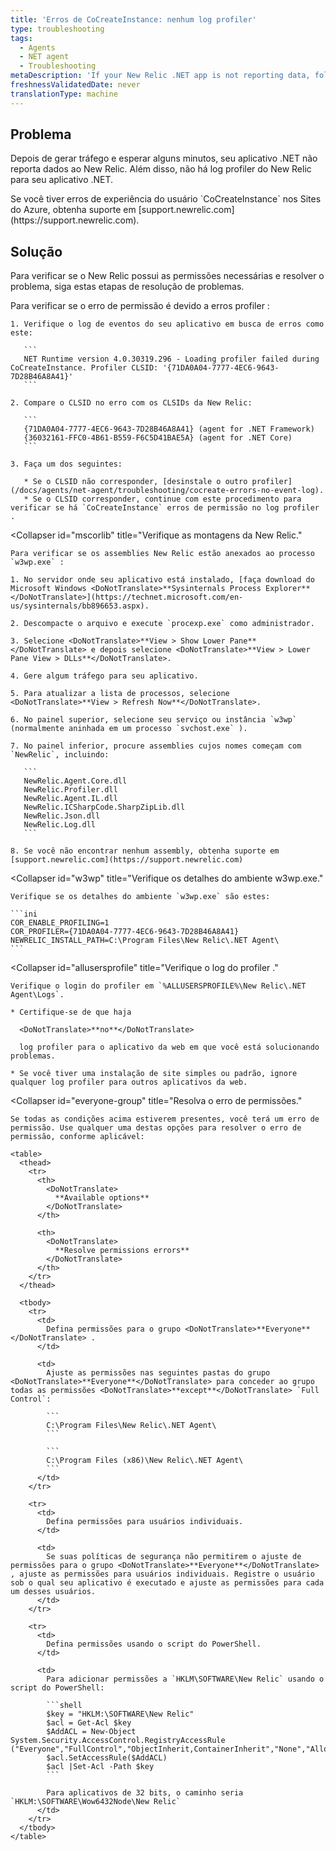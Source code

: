 ```yaml
---
title: 'Erros de CoCreateInstance: nenhum log profiler'
type: troubleshooting
tags:
  - Agents
  - NET agent
  - Troubleshooting
metaDescription: 'If your New Relic .NET app is not reporting data, follow these troubleshooting steps to check for CoCreateInstance errors related to permissions.'
freshnessValidatedDate: never
translationType: machine
---
```


## Problema

Depois de gerar tráfego e esperar alguns minutos, seu aplicativo .NET não reporta dados ao New Relic. Além disso, não há log profiler do New Relic para seu aplicativo .NET.

<Callout variant="important">
  Se você tiver erros de experiência do usuário `CoCreateInstance` nos Sites do Azure, obtenha suporte em [support.newrelic.com](https://support.newrelic.com).
</Callout>

## Solução

Para verificar se o New Relic possui as permissões necessárias e resolver o problema, siga estas etapas de resolução de problemas.

<CollapserGroup>
  <Collapser
    id="clsid-errors"
    title="Verifique se há erros de CLSID profiler ."
  >
    Para verificar se o erro de permissão é devido a erros profiler :

    1. Verifique o log de eventos do seu aplicativo em busca de erros como este:

       ```
       NET Runtime version 4.0.30319.296 - Loading profiler failed during CoCreateInstance. Profiler CLSID: '{71DA0A04-7777-4EC6-9643-7D28B46A8A41}'
       ```

    2. Compare o CLSID no erro com os CLSIDs da New Relic:

       ```
       {71DA0A04-7777-4EC6-9643-7D28B46A8A41} (agent for .NET Framework)
       {36032161-FFC0-4B61-B559-F6C5D41BAE5A} (agent for .NET Core)
       ```

    3. Faça um dos seguintes:

       * Se o CLSID não corresponder, [desinstale o outro profiler](/docs/agents/net-agent/troubleshooting/cocreate-errors-no-event-log).
       * Se o CLSID corresponder, continue com este procedimento para verificar se há `CoCreateInstance` erros de permissão no log profiler .
  </Collapser>

  <Collapser
    id="mscorlib"
    title="Verifique as montagens da New Relic."
  >
    Para verificar se os assemblies New Relic estão anexados ao processo `w3wp.exe` :

    1. No servidor onde seu aplicativo está instalado, [faça download do Microsoft Windows <DoNotTranslate>**Sysinternals Process Explorer**</DoNotTranslate>](https://technet.microsoft.com/en-us/sysinternals/bb896653.aspx).

    2. Descompacte o arquivo e execute `procexp.exe` como administrador.

    3. Selecione <DoNotTranslate>**View > Show Lower Pane**</DoNotTranslate> e depois selecione <DoNotTranslate>**View > Lower Pane View > DLLs**</DoNotTranslate>.

    4. Gere algum tráfego para seu aplicativo.

    5. Para atualizar a lista de processos, selecione <DoNotTranslate>**View > Refresh Now**</DoNotTranslate>.

    6. No painel superior, selecione seu serviço ou instância `w3wp` (normalmente aninhada em um processo `svchost.exe` ).

    7. No painel inferior, procure assemblies cujos nomes começam com `NewRelic`, incluindo:

       ```
       NewRelic.Agent.Core.dll
       NewRelic.Profiler.dll
       NewRelic.Agent.IL.dll
       NewRelic.ICSharpCode.SharpZipLib.dll
       NewRelic.Json.dll
       NewRelic.Log.dll
       ```

    8. Se você não encontrar nenhum assembly, obtenha suporte em [support.newrelic.com](https://support.newrelic.com)
  </Collapser>

  <Collapser
    id="w3wp"
    title="Verifique os detalhes do ambiente w3wp.exe."
  >
    Verifique se os detalhes do ambiente `w3wp.exe` são estes:

    ```ini
    COR_ENABLE_PROFILING=1
    COR_PROFILER={71DA0A04-7777-4EC6-9643-7D28B46A8A41}
    NEWRELIC_INSTALL_PATH=C:\Program Files\New Relic\.NET Agent\
    ```
  </Collapser>

  <Collapser
    id="allusersprofile"
    title="Verifique o log do profiler ."
  >
    Verifique o login do profiler em `%ALLUSERSPROFILE%\New Relic\.NET Agent\Logs`.

    * Certifique-se de que haja

      <DoNotTranslate>**no**</DoNotTranslate>

      log profiler para o aplicativo da web em que você está solucionando problemas.

    * Se você tiver uma instalação de site simples ou padrão, ignore qualquer log profiler para outros aplicativos da web.
  </Collapser>

  <Collapser
    id="everyone-group"
    title="Resolva o erro de permissões."
  >
    Se todas as condições acima estiverem presentes, você terá um erro de permissão. Use qualquer uma destas opções para resolver o erro de permissão, conforme aplicável:

    <table>
      <thead>
        <tr>
          <th>
            <DoNotTranslate>
              **Available options**
            </DoNotTranslate>
          </th>

          <th>
            <DoNotTranslate>
              **Resolve permissions errors**
            </DoNotTranslate>
          </th>
        </tr>
      </thead>

      <tbody>
        <tr>
          <td>
            Defina permissões para o grupo <DoNotTranslate>**Everyone**</DoNotTranslate> .
          </td>

          <td>
            Ajuste as permissões nas seguintes pastas do grupo <DoNotTranslate>**Everyone**</DoNotTranslate> para conceder ao grupo todas as permissões <DoNotTranslate>**except**</DoNotTranslate> `Full Control`:

            ```
            C:\Program Files\New Relic\.NET Agent\
            ```

            ```
            C:\Program Files (x86)\New Relic\.NET Agent\
            ```
          </td>
        </tr>

        <tr>
          <td>
            Defina permissões para usuários individuais.
          </td>

          <td>
            Se suas políticas de segurança não permitirem o ajuste de permissões para o grupo <DoNotTranslate>**Everyone**</DoNotTranslate> , ajuste as permissões para usuários individuais. Registre o usuário sob o qual seu aplicativo é executado e ajuste as permissões para cada um desses usuários.
          </td>
        </tr>

        <tr>
          <td>
            Defina permissões usando o script do PowerShell.
          </td>

          <td>
            Para adicionar permissões a `HKLM\SOFTWARE\New Relic` usando o script do PowerShell:

            ```shell
            $key = "HKLM:\SOFTWARE\New Relic"
            $acl = Get-Acl $key
            $AddACL = New-Object System.Security.AccessControl.RegistryAccessRule ("Everyone","FullControl","ObjectInherit,ContainerInherit","None","Allow")
            $acl.SetAccessRule($AddACL)
            $acl |Set-Acl -Path $key
            ```

            Para aplicativos de 32 bits, o caminho seria `HKLM:\SOFTWARE\Wow6432Node\New Relic`
          </td>
        </tr>
      </tbody>
    </table>
  </Collapser>
</CollapserGroup>